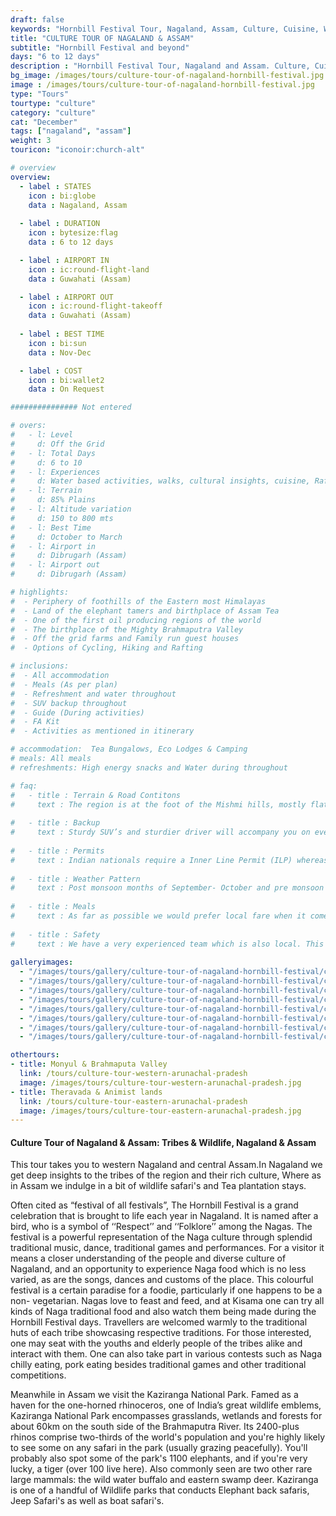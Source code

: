 ```yaml
---
draft: false
keywords: "Hornbill Festival Tour, Nagaland, Assam, Culture, Cuisine, Wildlife"
title: "CULTURE TOUR OF NAGALAND & ASSAM" 
subtitle: "Hornbill Festival and beyond"
days: "6 to 12 days"
description : "Hornbill Festival Tour, Nagaland and Assam. Culture, Cuisine and Wildlife of Assam and Nagaland"
bg_image: /images/tours/culture-tour-of-nagaland-hornbill-festival.jpg 
image : /images/tours/culture-tour-of-nagaland-hornbill-festival.jpg 
type: "Tours" 
tourtype: "culture"
category: "culture"
cat: "December"
tags: ["nagaland", "assam"]
weight: 3
touricon: "iconoir:church-alt"

# overview
overview:
  - label : STATES
    icon : bi:globe
    data : Nagaland, Assam
    
  - label : DURATION
    icon : bytesize:flag
    data : 6 to 12 days

  - label : AIRPORT IN
    icon : ic:round-flight-land
    data : Guwahati (Assam)

  - label : AIRPORT OUT
    icon : ic:round-flight-takeoff
    data : Guwahati (Assam)
    
  - label : BEST TIME
    icon : bi:sun
    data : Nov-Dec

  - label : COST
    icon : bi:wallet2
    data : On Request

############### Not entered

# overs:
#   - l: Level 
#     d: Off the Grid
#   - l: Total Days 
#     d: 6 to 10
#   - l: Experiences 
#     d: Water based activities, walks, cultural insights, cuisine, Rafting & cycling
#   - l: Terrain 
#     d: 85% Plains
#   - l: Altitude variation 
#     d: 150 to 800 mts
#   - l: Best Time 
#     d: October to March
#   - l: Airport in
#     d: Dibrugarh (Assam)
#   - l: Airport out
#     d: Dibrugarh (Assam)

# highlights:
#  - Periphery of foothills of the Eastern most Himalayas
#  - Land of the elephant tamers and birthplace of Assam Tea
#  - One of the first oil producing regions of the world
#  - The birthplace of the Mighty Brahmaputra Valley
#  - Off the grid farms and Family run guest houses
#  - Options of Cycling, Hiking and Rafting

# inclusions:
#  - All accommodation
#  - Meals (As per plan)
#  - Refreshment and water throughout
#  - SUV backup throughout
#  - Guide (During activities)
#  - FA Kit
#  - Activities as mentioned in itinerary

# accommodation:  Tea Bungalows, Eco Lodges & Camping
# meals: All meals
# refreshments: High energy snacks and Water during throughout

# faq:
#   - title : Terrain & Road Contitons
#     text : The region is at the foot of the Mishmi hills, mostly flat river plains
  
#   - title : Backup
#     text : Sturdy SUV’s and sturdier driver will accompany you on every trip. the condition of roads do not allow for larger vehicles, however do our best to provide you the best in comfort in relation to the routes that we ply on. These vehicles are along right from your airport pick up to your drop back to the airport.
  
#   - title : Permits
#     text : Indian nationals require a Inner Line Permit (ILP) whereas foreign nationals require Restricted Area Permits (RAP), both of which have a certain fees applicable.
  
#   - title : Weather Pattern
#     text : Post monsoon months of September- October and pre monsoon months of March-April are very pleasant with blue skies and a fair days. Peak winters are from November to February with the mercury coming down below 18 C, in the evenings, however the days are still favourable for cycling.
  
#   - title : Meals
#     text : As far as possible we would prefer local fare when it comes to meals, however we understand the need for comfort food when multiple days of intense exertion is required. Nutritious and palatable foot is always freshly cooked with fresh local ingredients. We provide potable packaged water which we carry in large 20lt cans so as keep plastic to the minimum. Reusable water bottles are provided at the onset of each journey.
  
#   - title : Safety
#     text : We have a very experienced team which is also local. This reflects in the overall safety of our tours. Rest assured your guides know where extra attention is required and when. All our routes are well known to us, we know where the nearest medical facilities are, we know whom to contact if in case of an emergency, we know all the alternate routes in case of road blockages. We have CASEVAC protocols in place to streamline the process in case of emergencies. You can rest easy knowing that in the outdoors in general and this region in particular you are in safe hands with us.
  
galleryimages:
  - "/images/tours/gallery/culture-tour-of-nagaland-hornbill-festival/culture-tour-of-nagaland-hornbill-festival1.jpg"
  - "/images/tours/gallery/culture-tour-of-nagaland-hornbill-festival/culture-tour-of-nagaland-hornbill-festival2.jpg"
  - "/images/tours/gallery/culture-tour-of-nagaland-hornbill-festival/culture-tour-of-nagaland-hornbill-festival3.jpg"
  - "/images/tours/gallery/culture-tour-of-nagaland-hornbill-festival/culture-tour-of-nagaland-hornbill-festival4.jpg"
  - "/images/tours/gallery/culture-tour-of-nagaland-hornbill-festival/culture-tour-of-nagaland-hornbill-festival5.jpg"
  - "/images/tours/gallery/culture-tour-of-nagaland-hornbill-festival/culture-tour-of-nagaland-hornbill-festival6.jpg"
  - "/images/tours/gallery/culture-tour-of-nagaland-hornbill-festival/culture-tour-of-nagaland-hornbill-festival7.jpg"
  - "/images/tours/gallery/culture-tour-of-nagaland-hornbill-festival/culture-tour-of-nagaland-hornbill-festival9.jpg" 

othertours:
- title: Monyul & Brahmaputa Valley 
  link: /tours/culture-tour-western-arunachal-pradesh
  image: /images/tours/culture-tour-western-arunachal-pradesh.jpg
- title: Theravada & Animist lands 
  link: /tours/culture-tour-eastern-arunachal-pradesh
  image: /images/tours/culture-tour-eastern-arunachal-pradesh.jpg 
---
```

 
#### Culture Tour of Nagaland & Assam: Tribes & Wildlife, Nagaland & Assam
This tour takes you to western Nagaland and central Assam.In Nagaland we get deep insights to the tribes of the region and their rich culture, Where as in Assam we indulge in a bit of wildlife safari's and Tea plantation stays.

 Often cited as “festival of all festivals”, The Hornbill Festival is a grand celebration that is brought to life each year in Nagaland. It is named after a bird, who is a symbol of ‘‘Respect’’ and ‘‘Folklore’’ among the Nagas. The festival is a powerful representation of the Naga culture through splendid traditional music, dance, traditional games and performances. For a  visitor it means a closer understanding of the people and diverse culture of Nagaland, and an opportunity to experience Naga food which is no less varied, as are the songs, dances and customs of the place. This colourful festival is a certain paradise for a foodie, particularly if one happens to be a non- vegetarian. Nagas love to feast and feed, and at Kisama one can try all kinds of Naga traditional food and also watch them being made during the Hornbill Festival days. Travellers are welcomed warmly to the traditional huts of each tribe showcasing respective traditions. For those interested, one may seat with the youths and elderly people of the tribes alike and interact with them. One can also take part in various contests such as Naga chilly eating, pork eating besides traditional games and other traditional competitions.

 Meanwhile in Assam we visit the Kaziranga National Park. Famed as a haven for the one-horned rhinoceros, one of India’s great wildlife emblems, Kaziranga National Park encompasses grasslands, wetlands and forests for about 60km on the south side of the Brahmaputra River. Its 2400-plus rhinos comprise two-thirds of the world's population and you're highly likely to see some on any safari in the park (usually grazing peacefully). You'll probably also spot some of the park's 1100 elephants, and if you're very lucky, a tiger (over 100 live here). Also commonly seen are two other rare large mammals: the wild water buffalo and eastern swamp deer. Kaziranga is one of a handful of Wildlife parks that conducts Elephant back safaris, Jeep Safari's as well as boat safari's.